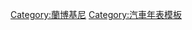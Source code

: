 {{navbox
|bodyclass=hlist

|name=Lamborghini
|title=[[File:Lamborghini logo.svg|120px|link=Lamborghini]]
|image=
|titlestyle=background:khaki;
|groupstyle=background:khaki;
|belowstyle=background:#f7f7f7;
|abovestyle=background:khaki;
|above=現為福斯集團旗下子公司[[Audi|Audi AG]]所擁有的一廠牌商標

|group2=現產車型
|list2=
*[[蘭博基尼Aventador|Aventador]]
*[[蘭博基尼Aventador#Aventador Roadster|Aventador Roadster]]
*[[蘭博基尼Huracán|Huracán]]
*[[藍寶堅尼Urus|Urus]]

|group3=停產車型
|list3=
*[[蘭博基尼350GT|350GT]]
* [[蘭博基尼400GT|400GT]]
* [[蘭博基尼Countach|Countach]]
* [[蘭博基尼Diablo|Diablo]]
* [[蘭博基尼Espada|Espada]]
*[[蘭博基尼Gallardo|Gallardo]]
* [[蘭博基尼Gallardo#Gallardo Spyder|Gallardo Spyder]]
*[[蘭博基尼Islero|Islero]]
* [[蘭博基尼Jalpa|Jalpa]]
* [[蘭博基尼Jarama|Jarama]]
* [[蘭博基尼LM002|LM002]]
* [[蘭博基尼Miura|Miura]]
* [[蘭博基尼Murciélago|Murciélago]]
* [[蘭博基尼Murciélago|Murciélago Roadster]]
* [[蘭博基尼Reventón|Reventón]]
* [[蘭博基尼Silhouette|Silhouette]]
* [[蘭博基尼Urraco|Urraco]]

|group4=引擎
|list4=
*[[蘭博基尼V8|V8]]
* [[蘭博基尼V10|V10]]
* [[蘭博基尼V12|V12]]

|group5=[[概念車]]
|list5=
*[[蘭博基尼350GTV|350GTV]]
* [[蘭博基尼400GT Monza|400GT Monza]]
* [[蘭博基尼Flying Star II|Flying Star II]]
* [[蘭博基尼Marzal|Marzal]]
* [[蘭博基尼Bravo|Bravo]]
* [[蘭博基尼Cheetah|Cheetah]]
* [[蘭博基尼Athon|Athon]]
* [[蘭博基尼Marco Polo|Marco Polo]]
* [[蘭博基尼LM001|LMA001]]
* [[蘭博基尼LMA002|LMA002]]
* [[蘭博基尼LM003|LM003]]
* [[蘭博基尼LM004|LM004]]
* [[Bertone Genesis]]
*  [[蘭博基尼Portofino|Portofino]]
* [[蘭博基尼Cala|Cala]]
* [[Zagato Raptor]]
* [[蘭博基尼Concept S|Concept S]]
* [[蘭博基尼Miura#2006 Miura concept|Miura concept]]
* [[藍寶堅尼Estoque|Estoque]]
* [[Lamborghini Terzo Millennio|Terzo Millennio]]

|list6=創辦人: [[費魯齊歐·藍寶堅尼]]
* [http://www.Lamborghini.com 蘭博基尼官方網站]
* ''[[:分類:大眾汽車|福斯集團條目]]''
}}<noinclude>

[[Category:蘭博基尼]]
[[Category:汽車年表模板]]

</noinclude>